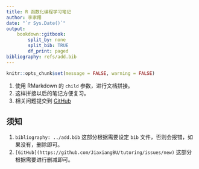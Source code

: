 ```yaml
---
title: R 函数化编程学习笔记
author: 李家翔
date: "`r Sys.Date()`"
output: 
    bookdown::gitbook:
        split_by: none
        split_bib: TRUE
        df_print: paged
bibliography: refs/add.bib
---
```


```r
knitr::opts_chunk$set(message = FALSE, warning = FALSE)
```

1. 使用 RMarkdown 的 `child` 参数，进行文档拼接。
1. 这样拼接以后的笔记方便复习。
1. 相关问题提交到 [GitHub](https://github.com/JiaxiangBU/tutoring/issues/new)

## 须知

1. `bibliography: ../add.bib` 这部分根据需要设定 `bib` 文件，否则会报错，如果没有，删除即可。
1. `[GitHub](https://github.com/JiaxiangBU/tutoring/issues/new)` 这部分根据需要进行删减即可。
